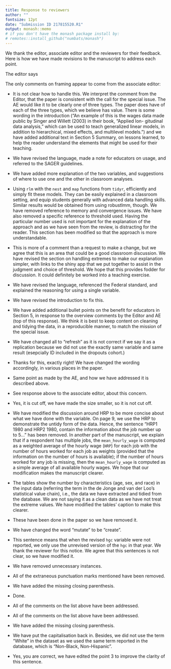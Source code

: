 ```yaml
---
title: Response to reviewers
author: ""
fontsize: 12pt
date: "Submission ID 217815520.R1"
output: monash::memo
# if you don't have the monash package install by:
# remotes::install_github("numbats/monash")
---
```


We thank the editor, associate editor and the reviewers for their feedback. Here is how we have made revisions to the manuscript to address each point. 


\section*{Major changes:}

The editor says \textcolor{violet}{The paper falls squarely into the call for the special issue on "Reproducibility and responsible workflow". Some additional suggestions regarding framing are provided by the reviewers and the AE.} 

The only comments on framing appear to come from the associate editor: \textcolor{violet}{If this was (1) a general process for demonstrating the cleaning of longitudinal data, (2) a case study for cleaning data in the classroom, or (3) a case study for using the data in the classroom the value would be clear. In its current state, however, the manuscript still partly each of the three by describing the R package they've created and, as a result, does not fully address any of the three.}

* It is not clear how to handle this. We interpret the comment from the Editor, that the paper is consistent with the call for the special issue. The AE would like it to be clearly one of three types. The paper does have of each of the three types, which we believe has value. There is some wording in the introduction ("An example of this is the wages data made public by Singer and Willett (2003) in their book, “Applied lon- gitudinal data analysis,” which can be used to teach generalized linear models, in addition to hierarchical, mixed effects, and multilevel models.") and we have added additional text in Section 5 Summary, on lessons learned, to help the reader understand the elements that might be used for their teaching. 


\begin{description}
\item[Associate Editor:] \textcolor{violet}{\textbf{ORIGINAL COMMENT: The author switches between gender (man/woman/etc) and sex (male/female/etc.) throughout the manuscript. Further, the explanation here covers important ideas in teaching how to use data on gender/sex and race, but it’s just the beginning of ideas. It might be better to discuss the questions on the survey and discuss possible shortcomings, rather than make a somewhat empty gesture towards today’s standard.} R1 COMMENT: The authors still incorrectly refer to male/female as gender. While it is clear the authors are trying to be thoughtful in how they address important issues with data collection on demographics they are not correctly doing so (see note about race/ethnicity below). Certainly there are potential issues with binary sex variables, this can and should be discussed but care should go into this. Please review the literature surrounding the discussion of sex and gender in data (e.g., SAGER guidelines).}
\end{description}

* We have revised the language, made a note for educators on usage, and referred to the SAGER guidelines. 

\begin{description}
\item[Associate Editor:] \textcolor{violet}{\textbf{The discussion around highest grade completed is mechanical in what was done, but lacks substantive reasoning for those decisions and possible downstream consequences.} It is still unclear to me whether education is measured by year or by category (it’s described both ways) and, in either case, the decision for one or the other isn’t contrasted or justified. For example `hcg` is described as a factor and `grade` is described as only increasing (numeric?) and surely the authors mean non-decreasing. If this is meant to be a case study for the classroom, this decision is rich ground for discussion.}
\end{description}

* We have added more explanation of the two variables, and suggestions of where to use one and the other in classroom analyses. 

\begin{description}
\item[Associate Editor:] \textcolor{violet}{\textbf{I’m not sure this is accurate. The robustlmm package in R fits these models rather quickly with thousands of observations. What are the authors using? Does it run out of memory (requires more RAM) or does it take too much time?} The mixed effects models that robustlmm fits are identical to that of lmer. There is extensive documentation about the convergence issues (which are generally false positives). One may use the allFit() function to evaluate this.}
\end{description}

* Using `rlm` with the `nest` and `map` functions from `tidyr`, efficiently and simply fit these models. They can be easily explained in a classroom setting, and equip students generally with advanced data handling skills. Similar results would be obtained from using robustlmm, though. We have removed reference to memory and convergence issues. We have also removed a specific reference to threshold used. Having the particular number used is not important for the explanation of the approach and as we have seen from the review, is distracting for the reader. This section has been modified so that the approach is more understandable. 

\begin{description}
\item[Associate Editor:] \textcolor{violet}{\textbf{The choice of 0.12 seems arbitrary at best. I don’t see any justification for this approach (e.g., literature, simulations, etc). Why not use bi-square, instead of huber, and simply impute for observations with weight 0. While still arbitrary, it’s decided by the bisquare model and isn’t a guesstimate. Further, it would be sensible for any dataset and not just this one. (This would correspond to a smaller threshold, which may catch too many strange outcomes). In any case, it’s hard to justify something so adhoc.} I agree that it is simpler not to use robustlmm (see note above about robustlmm), and that how to decide what to do with outlandish observations would be rich for class discussion. However, this isn’t discussed as part of this data being a case study – if this is to be used for an educational purpose (beyond how the data were compiled) instructing this type of discussion and the possible avenues for exploration would be important. To teach this, we’d want to used a justified method for data imputation and outlier detection and note there may be other sensible ways (which I think this is) to do it.}
\end{description}

* This is more of a comment than a request to make a change, but we agree that this is an area that could be a good classroom discussion. We have revised the section on handling extremes to make our explanation simpler, with links to the shiny app that we put together to assist in the judgment and choice of threshold. We hope that this provides fodder for discussion. It could definitely be worked into a teaching exercise.

\begin{description}
\item[Associate Editor:] \textcolor{violet}{The authors also make some problematic decisions about the race (Black or not-Black) and ethnicity (Hispanic or not-Hispanic) variables. They suggest three categories (non-Black/non-Hispanic; Black; Hispanic) and don’t discuss the process of combining them, while recent standard is (non-Black/non-Hispanic; non-Black/Hispanic; Black/non-Hispanic; Black/Hispanic). It's possible that this selection was made for backwards compatibility, lack of certain demographics in the sample, or some other reason but it is not communicated. Please review the literature surrounding the discussion of race and ethnicity (e.g., Standards for the classification of federal data on race and ethnicity).}
\end{description}

* We have revised the language, referenced the Federal standard, and explained the reasoning for using a single variable.  

\begin{description}
\item[Associate Editor:] \textcolor{violet}{(page 3-4, lines 34-20) The discussion about “the average and the individual” is underdeveloped. It seems to be tangled with a couple other ideas in these paragraphs, which muddles the point.}
\end{description}

* We have revised the introduction to fix this. 

\begin{description}
\item[Reviewer 1:] \textcolor{violet}{The manuscript is much improved. I would like to see less description of how to tidy the data in Section 3 and more discussion of lessons learned (useful for statistics and data science educators and students) in Section 5.}
\end{description}

* We have added additional bullet points on the benefit for educators in Section 5, in response to the overview comments by the Editor and AE (top of this response). We think it is best to keep content on cleaning and tidying the data, in a reproducible manner, to match the mission of the special issue. 

\begin{description}
\item[Reviewer 3:] \textcolor{violet}{One thing that could be made clearer throughout the paper – especially in Section 5 – is that the ultimate goal here is to get an equivalent dataset to the original that contains the additional years of data and better respects modern social justice norms.  The authors use the terms “update”, “refresh”, and “re-create” throughout, and I think it is sometimes ambiguous whether this is a replication or update.}
\end{description}

* We have changed all to "refresh" as it is not correct if we say it as a replication because we did not use the exactly same variable and same result (esepcially ID included in the dropouts cohort.) 

\begin{description}
\item[Reviewer 3:] \textcolor{violet}{Here is what I think the strong takeaway in this work is:  "Any longitudinal dataset used for education should have a sufficiently reproducible process to be updated with new data.  The NLSY79 dataset is a great teaching tool that has become outdated, both because the dataset stops in 1994, and because the demographic data could be handled more delicately.  What you have done here is offered a well-documented and reproducible process that expands the dataset to modernity, and matches the original dataset decently well within its scope." This narrative doesn’t require any major structural revision; only some wordsmithing to make sure this message of your contribution hits home throughout the paper.}
\end{description}

* Thanks for this, exactly right! We have changed the wording accordingly, in various places in the paper.

\begin{description}
\item[Reviewer 3:] \textcolor{violet}{Page 17:  I remain slightly uncomfortable with the “hand-way-ness” of the modeling step.  I don’t think that “we tried this and it failed to converge” is a satisfactory explanation for dismissing a model that the authors themselves believe would be a better fit.  Perhaps the discussion around robustlmm could be relegated to an appendix or supplement, with a bit more detail about why this model doesn’t converge on the data.  That way it would not distract from the details of the model that was actually used.}
\end{description}

* Same point as made by the AE, and how we have addressed it is described above.

\begin{description}
\item[Reviewer 3:] \textcolor{violet}{Page 18:  Similarly, the justification of the 0.12 cutoff is much improved from the first version of this paper, but it still feels a bit strange.  This sentence in particular throws me off: “That struck a balance between maintaining the natural variability of the wageswith minimizing implausible values.” There are some big assumptions in that sentence to do with what is the “true” natural variablility of the wages and what is “truly” an implausible value.  Is there any semi-objective measure we could use to justify the choice of 0.12 beyond the “eyeball test”?
For example: maybe a plot of the variability of the imputed data for various threshold choices, showing that a low threshold leads to very high variance and a high threshold leads to low variance? Or:  Can you make an argument from predictive power of the model, i.e., that a threshold around 0.12 trained on years 1979-2016 best predicts years 2017-18? Perhaps this is too much lift at this stage, but any amount of quantifiable justification would relieve a lot of the subjectivity around that 0.12 choice.}
\end{description}

* See response above to the associate editor, about this concern. 

\section*{Minor changes:}

\begin{description}
\item[Associate Editor:] \textcolor{violet}{(page 7, figure 1). Is this figure cut off or is it just at the end of the page?}
\end{description}

* Yes, it is cut off, we have made the size smaller, so it is not cut off. 

\begin{description}
\item[Associate Editor:] \textcolor{violet}{(page 9, line 4-6). “HRP1 1980 and HRP2 1980, contain the information about the job number up to 5...” They only contain job number one and two – in other areas of the manuscript you use a subscript i to make the point clear and this would be a good solution here. The code here goes off the page a bit, too.}
\end{description}

* We have modified the discussion around HRP to be more concise about what we have done with the variable. On page 9, we use the HRP to demonstrate the untidy form of the data. Hence, the sentence “HRP1 1980 and HRP2 1980, contain the information about the job number up to 5...” has been removed. In another part of the manuscript, we explain that if a respondent has multiple jobs, the `mean_hourly_wage` is computed as a weighted average of the hourly wage (`HRP`) for each job with the number of hours worked for each job as weights (provided that the information on the number of hours is available); if the number of hours worked for any job is missing, then the `mean_hourly_wage` is computed as a simple average of all available hourly wages. We hope that our modification makes the manuscript clearer. 

\begin{description}
\item[Associate Editor:] \textcolor{violet}{(page 10, tables 1-2) I believe these tables show what the authors see in their cleaned data compared to the NLSY numbers provided on page 15. Is this correct?}
\end{description}

* The tables show the number by characteristics (age, sex, and race) in the input data (referring the term in the de Jonge and van der Loo's statistical value chain), i.e., the data we have extracted and tidied from the database. We are not saying it as a clean data as we have not treat the extreme values. We have modified the tables' caption to make this clearer. 

\begin{description}
\item[Reviewer 2:] \textcolor{violet}{On page 6, several times you use the word “plan,” as in “We also plan to include additional variables” and “The plan is to create three datasets as follows.” Has this been done in the paper, or are some of these future goals?}
\end{description}

* These have been done in the paper so we have removed it.

\begin{description}
\item[Reviewer 2:] \textcolor{violet}{The word “mutate” is used several times in the manuscript. While tidyverse uses are familiar with that as function name and “verb,” I think a general audience is going to find it a bit jarring. Consider replacing with the word “create” or similar.}
\end{description}

* We have changed the word "mutate" to be "create". 

\begin{description}
\item[Reviewer 2:] \textcolor{violet}{On page 10, I don’t know what this sentence means: “When this value was missing, 2012, 2014, 2016, and 2018, but available in the first form substituted accordingly.”}
\end{description}

* This sentence means that when the revised `hgc` variable were not reported, we only use the unrevised version of the `hgc` in that year. We thank the reviewer for this notice. We agree that this sentences is not clear, so we have modified it. 

\begin{description}
\item[Reviewer 2:] \textcolor{violet}{The word “that” is used a lot in this manuscript, and most instances could be removed. For example “For example, an article published in the Sydney Morning Herald argues that there is no average Australian” can be replace by “For example, an article published in the Sydney Morning Herald argues there is no average Australian.” I suggest searching for the word “that” and removing any unnecessary instances.}
\end{description}

* We have removed unnecessary instances.

\begin{description}
\item[Reviewer 2:] \textcolor{violet}{Some extraneous punctuation marks are present}
\begin{itemize}
  \item \textcolor{violet}{p1 in abstract: Both “wages textbook subset, have not” and “open source R package, called” do not need commas.}
  \item \textcolor{violet}{p2 “high school dropouts, from 1979-1994” does not need comma}
  \item \textcolor{violet}{p2 comma after “divergence of purpose” might be better replaced with dash.}
  \item \textcolor{violet}{p4 the sentence “Plot (C) shows the profile for an individual, with not such a high maximum wage but still indicates a problem: their wages are consistently low except for one year where they earned close to 1200/hour.” needs a few edits. I suggest “Plot (C) shows the profile for an individual with a maximum wage that is not so extreme but still indicates a problem: their wages are consistently low except for one year where they earned close to 1200/hour.”}
  \item \textcolor{violet}{p24 “predominately” does not need a hyphen.}
\end{itemize}
\end{description}

* All of the extraneous punctuation marks mentioned have been removed. 

\begin{description}
\item[Reviewer 2:] \textcolor{violet}{p2 missing closing parenthesis after Stodel 2020 citation.}
\end{description}

* We have added the missing closing parenthesis.


\begin{description}
\item[Reviewer 2:] \textcolor{violet}{Punctuation should go inside quotation marks, not outside}
\begin{itemize}
\item \textcolor{violet}{p2 comma  “Applied longitudinal data analysis”,}
\item \textcolor{violet}{p4 comma “tame data”,}
\item \textcolor{violet}{p6 comma “statistical value chain”,}
\item \textcolor{violet}{p9 period “female”.}
\item \textcolor{violet}{p13 period “number of weeks worked since the last interview”.}
\end{itemize}
\end{description}

* Done.

\begin{description}
\item[Reviewer 2:] \textcolor{violet}{Miscellaneous comments:} 
\begin{itemize}
\item \textcolor{violet}{p6 “For example, use a single categorical race variable instead of the two binary race variables.” Perhaps missing a “we” before use?}
\item \textcolor{violet}{p6 The sentence beginning “van der Loo and de Jonge” is jarring because of the lowercase name, particularly because it starts a paragraph and section. I recommend flipping the clauses to begin “In the context of official statistics, van der Loo and de Jonge…”}
\item \textcolor{violet}{p18 “The year when the individual starting to work.” should perhaps be “The year when the individual started to work.”}
\item \textcolor{violet}{p24 The sentence “On an individual level, one needs to know where I am in this data and does this data relate to me.” needs edits. I’m not sure people from the longitudinal study are likely to be looking at this data, so “where I am in this data” is not quite accurate. Rather, people might want to see how their characteristics relate to those in the dataset.}
\item \textcolor{violet}{p26 Cooksey reference should have NLSY capitalized.} 
\end{itemize}
\end{description}

* All of the comments on the list above have been addressed.

\begin{description}
\item[Reviewer 1:] \textcolor{violet}{Minor comments:}
\begin{itemize}
\item \textcolor{violet}{P2, l46: missing right parenthesis.}
\item \textcolor{violet}{P9, l24: missing word(s) "this sometimes difficult the adjustment"}
\item \textcolor{violet}{P11, l43: "hours" worked}
\item \textcolor{violet}{P12, l32: unit in "weeks"}
\item \textcolor{violet}{P14, l38: Figure 3 shows...}
\item \textcolor{violet}{P21, l21: "the weeks worked since" ...}
\item \textcolor{violet}{P24, l21: The sentence "On an individual level, one needs to know where I am in this data and does this data relate to me" is awkward. Please revise.}
\item  \textcolor{violet}{P34 l 38: Figure 5 (C) is mislabeled}
\end{itemize}
\end{description}

* All of the comments on the list above have been addressed.

\begin{description}
\item[Reviewer 3:] \textcolor{violet}{Page 2, line 42 – Parenthesis is not closed.}
\end{description}

* We have added the missing closing parenthesis.

\begin{description}
\item[Reviewer 3:] \textcolor{violet}{This comment from the first review is unaddressed: “Black” and “Hispanic” and “White” should be capitalized.  (There is some dispute among style guides regarding “white”, but the other two are unambiguous.)}
\end{description}

* We have put the capitalisation back in. Besides, we did not use the term "White" in the dataset as we used the same term reported in the database, which is "Non-Black, Non-Hispanic". 

\begin{description}
\item[Reviewer 3:] \textcolor{violet}{Page 7 lines 36-42:}
\begin{itemize}
\item \textcolor{violet}{1. The wages data of the whole NLSY79 cohort, including females.}
\item \textcolor{violet}{2. A separate table of the demographic data of the whole NLSY79 cohort.}
\item \textcolor{violet}{3. The high school dropouts’ wages data is closest to a refreshed version of Singer and Willett (2003)’s data.}
\end{itemize}
\textcolor{violet}{1 and 2 are nouns and 3 is a sentence – I’m a little confused what this third dataset represents.  I think you mean that you create a subset of (1) in the scope of the original data, to see how closely it replicates?}
\end{description}

* Yes, you are correct, we have edited the point 3 to improve the clarity of this sentence. 






